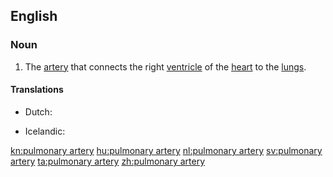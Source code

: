 ==English==
{{wikipedia}}

===Noun===
{{en-noun|pl=pulmonary arteries|head=[[pulmonary]] [[artery]]}}

# {{context|anatomy|lang=en}} The [[artery]] that connects the right [[ventricle]] of the [[heart]] to the [[lung]]s.

====Translations====
{{trans-top|artery that connects the right ventricle of the heart to the lungs}}
* Dutch: {{t+|nl|longslagader|c}}
{{trans-mid}}
* Icelandic: {{t+|is|lungnaslagæð|f}}
{{trans-bottom}}

[[kn:pulmonary artery]]
[[hu:pulmonary artery]]
[[nl:pulmonary artery]]
[[sv:pulmonary artery]]
[[ta:pulmonary artery]]
[[zh:pulmonary artery]]
